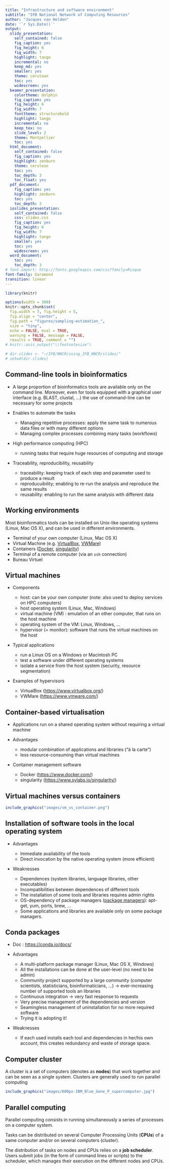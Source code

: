 ```yaml
---
title: "Infrastructure and software environment"
subtitle: "IFB National Network of Computing Resources"
author: "Jacques van Helden"
date: '`r Sys.Date()`'
output:
  slidy_presentation:
    self_contained: false
    fig_caption: yes
    fig_height: 6
    fig_width: 7
    highlight: tango
    incremental: no
    keep_md: yes
    smaller: yes
    theme: cerulean
    toc: yes
    widescreen: yes
  beamer_presentation:
    colortheme: dolphin
    fig_caption: yes
    fig_height: 6
    fig_width: 7
    fonttheme: structurebold
    highlight: tango
    incremental: no
    keep_tex: no
    slide_level: 2
    theme: Montpellier
    toc: yes
  html_document:
    self_contained: false
    fig_caption: yes
    highlight: zenburn
    theme: cerulean
    toc: yes
    toc_depth: 3
    toc_float: yes
  pdf_document:
    fig_caption: yes
    highlight: zenburn
    toc: yes
    toc_depth: 3
  ioslides_presentation:
    self_contained: false
    css: slides.css
    fig_caption: yes
    fig_height: 6
    fig_width: 7
    highlight: tango
    smaller: yes
    toc: yes
    widescreen: yes
  word_document:
    toc: yes
    toc_depth: 3
# font-import: http://fonts.googleapis.com/css?family=Risque
font-family: Garamond
transition: linear
---
```


```r
library(knitr)

options(width = 300)
knitr::opts_chunk$set(
  fig.width = 7, fig.height = 5, 
  fig.align = "center", 
  fig.path = "figures/sampling-estimation_",
  size = "tiny", 
  echo = FALSE, eval = TRUE, 
  warning = FALSE, message = FALSE, 
  results = TRUE, comment = "")
# knitr::asis_output("\\footnotesize")

# dir.slides <- "~/IFB/NNCR/using_IFB_NNCR/slides/"
# setwd(dir.slides)

```

## Command-line tools in bioinformatics

- A large proportion of bioinformatics tools are available only on the command line. Moreover, even for tools equipped with a graphical user interface (e.g. BLAST, clustal, ...) the use of command-line can be necessary for some projects

- Enables to automate the tasks

    - Managing repetitive processes: apply the same task to numerous data files or with many different options
    - Managing complex processes combining many tasks (workflows)

- High performance computing (HPC)

    - running tasks that require huge resources of computing and storage

- Traceability, reproducibility, reusability

    - traceability: keeping track of each step and parameter used to produce a result 
    - reproducuibility; enabling to re-run the analysis and reproduce the same results
    - reusability: enabling to run the same analysis with different data

## Working environments

Most bioinformatics tools can be installed on Unix-like operating systems (Linux, Mac OS X), and can be used in different environments. 

- Terminal of your own computer (Linux, Mac OS X)
- Virtual Machine (e.g. [VirtualBox](https://www.virtualbox.org/), [VWMare](https://www.vmware.com/))
- Containers ([Docker](https://www.docker.com/), [singularity](https://www.sylabs.io/singularity/))
- Terminal of a remote computer (via an `ssh` connection)
- Bureau Virtuel

## Virtual machines

- Components

    - host: can be your own computer (note: also used to deploy services on HPC computers)
    - host operating system (Linux, Mac, Windows)
    - virtual machine (VM) : emulation of an other computer, that runs on the host machine
    - operating system of the VM: Linux, Windows, ...
    - hypervisor (= monitor): software that runs the virtual machines on the host

- Typical applications

    - run a Linux OS on a Windows or Macintosh PC
    - test a software under different operating systems
    - isolate a service from the host system (security, resource segmentation)

- Examples of hypervisors

    - VirtualBox (<https://www.virtualbox.org/>)
    - VWMare (<https://www.vmware.com/>)


## Container-based virtualisation

- Applications run on a shared operating system without requiring a virtual machine


- Advantages

    - modular combination of applications and libraries ("à la carte")
    - less resource-consuming than virtual machines

- Container management software

    - Docker (<https://www.docker.com/>)
    - singularity (<https://www.sylabs.io/singularity/>)


## Virtual machines versus containers



```r
include_graphics("images/vm_vs_container.png")
```


## Installation of software tools in the local operating system

- Advantages

    - Immediate availability of the tools
    - Direct invocation by the native operating system (more efficient)

- Weaknesses

    - Dependences (system libraries, language libraries, other executables)
    - Incompatibilities between dependences of different tools
    - The installation of some tools and libraries requires admin rights
    - OS-dependency of package managers ([package managers](https://en.wikipedia.org/wiki/Package_manager)): apt-get, yum, ports, brew, ...
    - Some applications and libraries are available only on some package managers. 

## Conda packages

- Doc : <https://conda.io/docs/>

- Advantages

    - A multi-platform package manager (Linux, Mac OS X, Windows)
    - All the installations can be done at the user-level (no need to be admin)
    - Community project supported by a large community (computer scientists, statisticians, bioinformaticians, ...) $\rightarrow$ ever-increasing number of supported tools an libraries 
    - Continuous integration $\rightarrow$ very fast response to requests
    - Very precise management of the dependencies and version
    - Seamingless management of uninstallation for no more required software
    - Trying it is adopting it!

- Weaknesses

    - If each used installs each tool and dependencies in her/his own account, this creates redundancy and waste of storage space.

## Computer cluster

A cluster is a set of computers (denotes as **nodes**) that work together and can be seen as a single system. Clusters are generally used to run parallel computing


```r
include_graphics("images/600px-IBM_Blue_Gene_P_supercomputer.jpg")
```


## Parallel computing


Parallel computing consists in running simultaneously a series of processes on a computer system. 

Tasks can be distributed on several Computer Processing Units (**CPUs**) of a same computer and/or on several computers (cluster).

The distribution of tasks on nodes and CPUs relies on a **job scheduler**. Users submit jobs (in the form of command lines or scripts) to the scheduler, which manages their execution on the different nodes and CPUs. 

